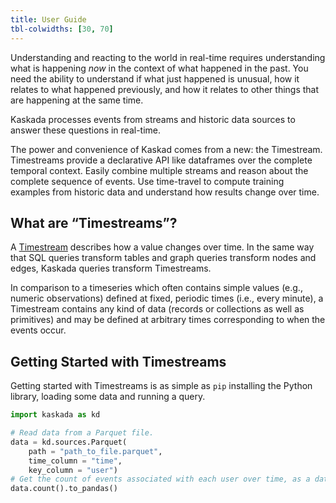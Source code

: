 ```yaml
---
title: User Guide
tbl-colwidths: [30, 70]
---
```


Understanding and reacting to the world in real-time requires understanding what is happening _now_ in the context of what happened in the past.
You need the ability to understand if what just happened is unusual, how it relates to what happened previously, and how it relates to other things that are happening at the same time.

Kaskada processes events from streams and historic data sources to answer these questions in real-time.

The power and convenience of Kaskad comes from a new: the Timestream.
Timestreams provide a declarative API like dataframes over the complete temporal context.
Easily combine multiple streams and reason about the complete sequence of events.
Use time-travel to compute training examples from historic data and understand how results change over time.

## What are "Timestreams"?

A [Timestream](timestreams.qmd) describes how a value changes over time.
In the same way that SQL queries transform tables and graph queries transform nodes and edges, Kaskada queries transform Timestreams.

In comparison to a timeseries which often contains simple values (e.g., numeric observations) defined at fixed, periodic times (i.e., every minute), a Timestream contains any kind of data (records or collections as well as primitives) and may be defined at arbitrary times corresponding to when the events occur.

## Getting Started with Timestreams

Getting started with Timestreams is as simple as `pip` installing the Python library, loading some data and running a query.

```python
import kaskada as kd

# Read data from a Parquet file.
data = kd.sources.Parquet(
    path = "path_to_file.parquet",
    time_column = "time",
    key_column = "user")
# Get the count of events associated with each user over time, as a dataframe.
data.count().to_pandas()
```
